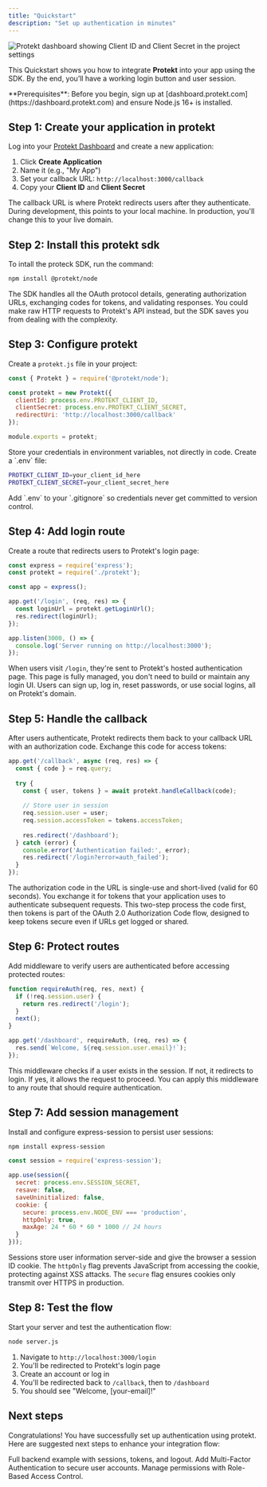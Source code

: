 ```yaml
---
title: "Quickstart"
description: "Set up authentication in minutes"
---
```


<Frame>
<img src="/images/protekt-quickstart.png" alt="Protekt dashboard showing Client ID and Client Secret in the project settings" className="rounded-lg shadow-lg" />
</Frame>

This Quickstart shows you how to integrate **Protekt** into your app using the SDK. By the end, you’ll have a working login button and user session.

<Info>
  **Prerequisites**: Before you begin, sign up at [dashboard.protekt.com](https://dashboard.protekt.com) and ensure Node.js 16+ is installed.
</Info>

## Step 1: Create your application in protekt

Log into your [Protekt Dashboard](https://dashboard.protekt.com) and create a new application:

1. Click **Create Application**
2. Name it (e.g., "My App")
3. Set your callback URL: `http://localhost:3000/callback`
4. Copy your **Client ID** and **Client Secret**

The callback URL is where Protekt redirects users after they authenticate. During development, this points to your local machine. In production, you'll change this to your live domain.

## Step 2: Install this protekt sdk

To intall the proteck SDK, run the command:

```bash
npm install @protekt/node
```

The SDK handles all the OAuth protocol details, generating authorization URLs, exchanging codes for tokens, and validating responses. You could make raw HTTP requests to Protekt's API instead, but the SDK saves you from dealing with the complexity.

## Step 3: Configure protekt

Create a `protekt.js` file in your project:

```javascript protekt.js
const { Protekt } = require('@protekt/node');

const protekt = new Protekt({
  clientId: process.env.PROTEKT_CLIENT_ID,
  clientSecret: process.env.PROTEKT_CLIENT_SECRET,
  redirectUri: 'http://localhost:3000/callback'
});

module.exports = protekt;
```
<Tip>
Store your credentials in environment variables, not directly in code. Create a `.env` file:
</Tip>

```bash .env
PROTEKT_CLIENT_ID=your_client_id_here
PROTEKT_CLIENT_SECRET=your_client_secret_here
```
<Tip>
Add `.env` to your `.gitignore` so credentials never get committed to version control.
</Tip>

## Step 4: Add login route

Create a route that redirects users to Protekt's login page:

```javascript server.js
const express = require('express');
const protekt = require('./protekt');

const app = express();

app.get('/login', (req, res) => {
  const loginUrl = protekt.getLoginUrl();
  res.redirect(loginUrl);
});

app.listen(3000, () => {
  console.log('Server running on http://localhost:3000');
});
```

When users visit `/login`, they're sent to Protekt's hosted authentication page. This page is fully managed, you don't need to build or maintain any login UI. Users can sign up, log in, reset passwords, or use social logins, all on Protekt's domain.


## Step 5: Handle the callback

After users authenticate, Protekt redirects them back to your callback URL with an authorization code. Exchange this code for access tokens:

```javascript server.js
app.get('/callback', async (req, res) => {
  const { code } = req.query;
  
  try {
    const { user, tokens } = await protekt.handleCallback(code);
    
    // Store user in session
    req.session.user = user;
    req.session.accessToken = tokens.accessToken;
    
    res.redirect('/dashboard');
  } catch (error) {
    console.error('Authentication failed:', error);
    res.redirect('/login?error=auth_failed');
  }
});
```

The authorization code in the URL is single-use and short-lived (valid for 60 seconds). You exchange it for tokens that your application uses to authenticate subsequent requests. This two-step process the code first, then tokens is part of the OAuth 2.0 Authorization Code flow, designed to keep tokens secure even if URLs get logged or shared.

## Step 6: Protect routes

Add middleware to verify users are authenticated before accessing protected routes:

```javascript server.js
function requireAuth(req, res, next) {
  if (!req.session.user) {
    return res.redirect('/login');
  }
  next();
}

app.get('/dashboard', requireAuth, (req, res) => {
  res.send(`Welcome, ${req.session.user.email}!`);
});
```

This middleware checks if a user exists in the session. If not, it redirects to login. If yes, it allows the request to proceed. You can apply this middleware to any route that should require authentication.

## Step 7: Add session management

Install and configure express-session to persist user sessions:

```bash
npm install express-session
```

```javascript server.js
const session = require('express-session');

app.use(session({
  secret: process.env.SESSION_SECRET,
  resave: false,
  saveUninitialized: false,
  cookie: { 
    secure: process.env.NODE_ENV === 'production',
    httpOnly: true,
    maxAge: 24 * 60 * 60 * 1000 // 24 hours
  }
}));
```

Sessions store user information server-side and give the browser a session ID cookie. The `httpOnly` flag prevents JavaScript from accessing the cookie, protecting against XSS attacks. The `secure` flag ensures cookies only transmit over HTTPS in production.

## Step 8: Test the flow

Start your server and test the authentication flow:

```bash
node server.js
```

1. Navigate to `http://localhost:3000/login`
2. You'll be redirected to Protekt's login page
3. Create an account or log in
4. You'll be redirected back to `/callback`, then to `/dashboard`
5. You should see "Welcome, [your-email]!"



## Next steps
Congratulations! You have successfully set up authentication using protekt. Here are suggested next steps to enhance your integration flow:

<Card title="First Integration Tutorial" icon="code" href="/tutorials/first-integration" horizontal> Full backend example with sessions, tokens, and logout. </Card>
<Card title="Enable MFA" icon="shield" href="/guides/enable-mfa" horizontal> Add Multi-Factor Authentication to secure user accounts. </Card> <Card title="Setup RBAC" icon="lock" href="/guides/setup-rbac" horizontal> Manage permissions with Role-Based Access Control. </Card> 
